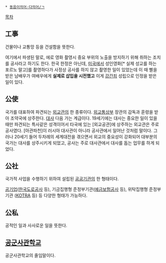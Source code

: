  * [[동음이의어·다의어/ㄱ]]

[[목차]]
== 工事 ==
건물이나 교통망 등을 건설함을 뜻한다.

여기에서 파생된 말로, 에로 영화 촬영시 중요 부위의 노출을 방지하기 위해 취하는 조치를 공사라고 하기도 한다. 한국 한정은 아닌데, [[미국]]에서 성인영화[* 실제 성교를 하는 포르노 말고]를 촬영하다가 사정상 공사를 하지 않고 촬영한 일이 있었는데 이 때 삘을 받은 남배우가 여배우에게 '''실제로 삽입을 시전했고''' 이게 [[강간죄]] 성립으로 인정을 받은 일이 있다.

== 公使 ==
국가를 대표하여 파견되는 [[외교관]]의 한 종류이다. [[외교통상부]] 장관의 감독과 훈령을 받아 조약국에 상주한다. [[대사]] 다음 가는 계급이다. 19세기에는 대사는 중요한 일이 있을 때만 파견되는 특사같은 성격이어서 타국에 있는 [외교공관]에 상주하는 외교관은 주로 공사였다. [아관파천]이 러시아 대사관이 아니라 공사관에서 일어난 것처럼 말이다. 그러나 20세기 들어 두차례의 세계대전을 겪으면서 외교의 중요성이 강화되어 대부분의 국가는 대사를 상주시키게 되었고, 공사는 주로 대사관에서 대사를 돕는 업무를 하게 되었다.

== 公社 ==
국가적 사업을 수행하기 위하여 설립된 [[공공기관]]의 한 형태이다. 

[[공기업]]([[한국도로공사]] 등), 기금집행형 준정부기관([[예금보험공사]] 등), 위탁집행형 준정부기관 ([[KOTRA]] 등) 등 다양한 형태가 가능하다.

== 公私 ==
공적인 일과 사사로운 일을 뜻한다.

== [[공군사관학교]] ==
공군사관학교의 줄임말이다.
